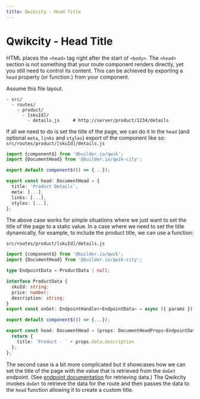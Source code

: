```yaml
---
title: Qwikcity - Head Title
---
```


#  Qwikcity - Head Title

HTML places the `<head>` tag right after the start of `<body>`. The `<head>` section is not something that your route component renders directly, yet you still need to control its content. This can be achieved by exporting a `head` property (or function.) from your component.


Assume this file layout.
```
- src/
  - routes/
    - product/
      - [skuId]/
        - details.js     # http://server/product/1234/details
```

If all we need to do is set the title of the page, we can do it in the `head` (and optional `meta`, `links` and `styles`) export of the component like so:
`src/routes/product/[skuId]/details.js`
```typescript
import {component$} from '@builder.io/qwik';
import {DocumentHead} from '@builder.io/qwik-city';

export default component$(() => {...});

export const head: DocumentHead = {
  title: 'Product Details',
  meta: [...],
  links: [...],
  styles: [...],
};
```

The above case works for simple situations where we just want to set the title of the page to a static value. In a case where we need to set the title dynamically, for example, to include the product title, we can use a function:

`src/routes/product/[skuId]/details.js`
```typescript
import {component$} from '@builder.io/qwik';
import {DocumentHead} from '@builder.io/qwik-city';

type EndpointData = ProductData | null;

interface ProductData {
  skuId: string;
  price: number;
  description: string;
}
export const onGet: EndpointHandler<EndpointData> = async ({ params }) => { ... };

export default component$(() => {...});

export const head: DocumentHead = (props: DocumentHeadProps<EndpointData>): ResolvedDocumentHead => {
  return {
    title: `Product - ` + props.data.description
  };
};
```

The second case is a bit more complicated but it showcases how we can set the title of the page with the value that is retrieved from the `doGet` endpoint. (See [endpoint documentation](/qwikcity/endpoint/data) for retrieving data.) The Qwikcity invokes `doGet` to retrieve the data for the route and then passes the data to the `head` function allowing it to create a custom title.
